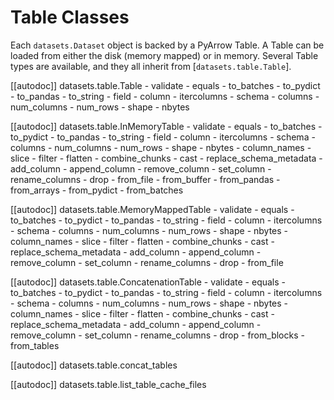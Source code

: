 # Table Classes

Each `datasets.Dataset` object is backed by a PyArrow Table.
A Table can be loaded from either the disk (memory mapped) or in memory.
Several Table types are available, and they all inherit from [`datasets.table.Table`].


[[autodoc]] datasets.table.Table
    - validate
    - equals
    - to_batches
    - to_pydict
    - to_pandas
    - to_string
    - field
    - column
    - itercolumns
    - schema
    - columns
    - num_columns
    - num_rows
    - shape
    - nbytes

[[autodoc]] datasets.table.InMemoryTable
    - validate
    - equals
    - to_batches
    - to_pydict
    - to_pandas
    - to_string
    - field
    - column
    - itercolumns
    - schema
    - columns
    - num_columns
    - num_rows
    - shape
    - nbytes
    - column_names
    - slice
    - filter
    - flatten
    - combine_chunks
    - cast
    - replace_schema_metadata
    - add_column
    - append_column
    - remove_column
    - set_column
    - rename_columns
    - drop
    - from_file
    - from_buffer
    - from_pandas
    - from_arrays
    - from_pydict
    - from_batches

[[autodoc]] datasets.table.MemoryMappedTable
    - validate
    - equals
    - to_batches
    - to_pydict
    - to_pandas
    - to_string
    - field
    - column
    - itercolumns
    - schema
    - columns
    - num_columns
    - num_rows
    - shape
    - nbytes
    - column_names
    - slice
    - filter
    - flatten
    - combine_chunks
    - cast
    - replace_schema_metadata
    - add_column
    - append_column
    - remove_column
    - set_column
    - rename_columns
    - drop
    - from_file

[[autodoc]] datasets.table.ConcatenationTable
    - validate
    - equals
    - to_batches
    - to_pydict
    - to_pandas
    - to_string
    - field
    - column
    - itercolumns
    - schema
    - columns
    - num_columns
    - num_rows
    - shape
    - nbytes
    - column_names
    - slice
    - filter
    - flatten
    - combine_chunks
    - cast
    - replace_schema_metadata
    - add_column
    - append_column
    - remove_column
    - set_column
    - rename_columns
    - drop
    - from_blocks
    - from_tables

[[autodoc]] datasets.table.concat_tables

[[autodoc]] datasets.table.list_table_cache_files
